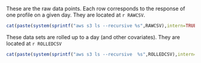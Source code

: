 
These are the raw data points. Each row corresponds to the response of one
profile on a given day. They are located at ``r RAWCSV``.

```r
cat(paste(system(sprintf("aws s3 ls --recursive %s",RAWCSV),intern=TRUE),collapse="\n"))
```


These data sets are rolled up to a day  (and other covariates). They are located
at ``r ROLLEDCSV``

```r
cat(paste(system(sprintf("aws s3 ls --recursive  %s",ROLLEDCSV),intern=TRUE),collapse="\n"))
```

